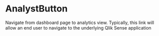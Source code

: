 
<Meta title="MDX|AnalystButton" component={AnalystButton} />

# AnalystButton

Navigate from dashboard page to analytics view. Typically, this link will allow an end user to navigate to the underlying Qlik Sense application

<Preview>
  <Story name="analystbutton">
    <form>
      <AnalystButton url="https://www.condenast.com/" />
    </form>
  </Story>
</Preview>